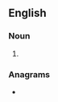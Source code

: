 ==English==

===Noun===
{{head|en|noun plural form}}

# {{plural of|burke|lang=en}}

===Anagrams===
* {{anagrams|en|bureks|busker}}